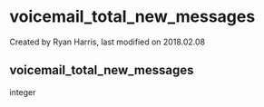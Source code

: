 
# voicemail_total_new_messages 

 Created by  Ryan Harris, last modified on 2018.02.08

## voicemail_total_new_messages

integer


